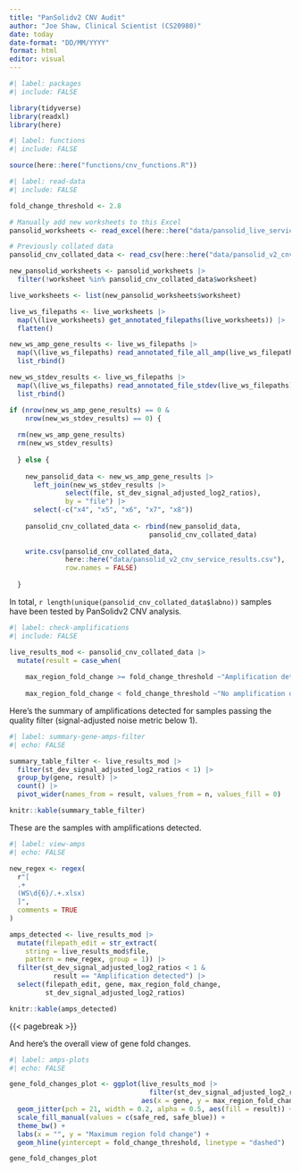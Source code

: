 ```yaml
---
title: "PanSolidv2 CNV Audit"
author: "Joe Shaw, Clinical Scientist (CS20980)"
date: today
date-format: "DD/MM/YYYY"
format: html
editor: visual
---
```


```r
#| label: packages
#| include: FALSE

library(tidyverse)
library(readxl)
library(here)

```

```r
#| label: functions
#| include: FALSE

source(here::here("functions/cnv_functions.R"))

```

```r
#| label: read-data
#| include: FALSE

fold_change_threshold <- 2.8

# Manually add new worksheets to this Excel
pansolid_worksheets <- read_excel(here::here("data/pansolid_live_service_worksheets.xlsx"))

# Previously collated data
pansolid_cnv_collated_data <- read_csv(here::here("data/pansolid_v2_cnv_service_results.csv"))

new_pansolid_worksheets <- pansolid_worksheets |> 
  filter(!worksheet %in% pansolid_cnv_collated_data$worksheet)

live_worksheets <- list(new_pansolid_worksheets$worksheet)

live_ws_filepaths <- live_worksheets |> 
  map(\(live_worksheets) get_annotated_filepaths(live_worksheets)) |> 
  flatten()

new_ws_amp_gene_results <- live_ws_filepaths |> 
  map(\(live_ws_filepaths) read_annotated_file_all_amp(live_ws_filepaths)) |>
  list_rbind()

new_ws_stdev_results <- live_ws_filepaths |> 
  map(\(live_ws_filepaths) read_annotated_file_stdev(live_ws_filepaths)) |>
  list_rbind()

if (nrow(new_ws_amp_gene_results) == 0 &
    nrow(new_ws_stdev_results) == 0) {
  
  rm(new_ws_amp_gene_results)
  rm(new_ws_stdev_results)
  
  } else {
    
    new_pansolid_data <- new_ws_amp_gene_results |> 
      left_join(new_ws_stdev_results |> 
              select(file, st_dev_signal_adjusted_log2_ratios), 
              by = "file") |> 
      select(-c("x4", "x5", "x6", "x7", "x8"))
    
    pansolid_cnv_collated_data <- rbind(new_pansolid_data,
                                   pansolid_cnv_collated_data)
    
    write.csv(pansolid_cnv_collated_data,
              here::here("data/pansolid_v2_cnv_service_results.csv"),
              row.names = FALSE)
    
  }

```

In total, `r length(unique(pansolid_cnv_collated_data$labno))` samples have been tested by PanSolidv2 CNV analysis.

```r
#| label: check-amplifications
#| include: FALSE

live_results_mod <- pansolid_cnv_collated_data |> 
  mutate(result = case_when(
    
    max_region_fold_change >= fold_change_threshold ~"Amplification detected",
    
    max_region_fold_change < fold_change_threshold ~"No amplification detected"))

```

Here's the summary of amplifications detected for samples passing the quality filter (signal-adjusted noise metric below 1).

```r
#| label: summary-gene-amps-filter
#| echo: FALSE

summary_table_filter <- live_results_mod |> 
  filter(st_dev_signal_adjusted_log2_ratios < 1) |> 
  group_by(gene, result) |> 
  count() |> 
  pivot_wider(names_from = result, values_from = n, values_fill = 0)

knitr::kable(summary_table_filter)

```

These are the samples with amplifications detected.

```r
#| label: view-amps
#| echo: FALSE

new_regex <- regex(
  r"[
  .+
  (WS\d{6}/.+.xlsx)
  ]",
  comments = TRUE
)

amps_detected <- live_results_mod |> 
  mutate(filepath_edit = str_extract(
    string = live_results_mod$file, 
    pattern = new_regex, group = 1)) |> 
  filter(st_dev_signal_adjusted_log2_ratios < 1 &
           result == "Amplification detected") |> 
  select(filepath_edit, gene, max_region_fold_change, 
         st_dev_signal_adjusted_log2_ratios)

knitr::kable(amps_detected)

```

{{< pagebreak >}}

And here's the overall view of gene fold changes.

```r
#| label: amps-plots
#| echo: FALSE

gene_fold_changes_plot <- ggplot(live_results_mod |> 
                                   filter(st_dev_signal_adjusted_log2_ratios < 1), 
                                 aes(x = gene, y = max_region_fold_change)) +
  geom_jitter(pch = 21, width = 0.2, alpha = 0.5, aes(fill = result)) +
  scale_fill_manual(values = c(safe_red, safe_blue)) +
  theme_bw() +
  labs(x = "", y = "Maximum region fold change") +
  geom_hline(yintercept = fold_change_threshold, linetype = "dashed")

gene_fold_changes_plot

```

